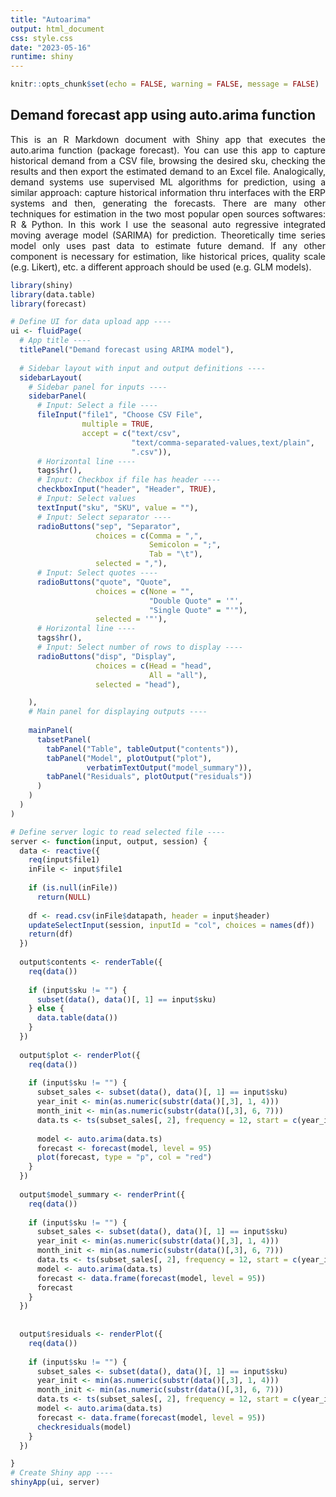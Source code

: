 ```yaml
---
title: "Autoarima"
output: html_document
css: style.css
date: "2023-05-16"
runtime: shiny
---
```


```r
knitr::opts_chunk$set(echo = FALSE, warning = FALSE, message = FALSE)
```

## Demand forecast app using auto.arima function

::: {style="text-align: justify"}
This is an R Markdown document with Shiny app that executes the auto.arima function (package forecast). You can use this app to capture historical demand from a CSV file, browsing the desired sku, checking the results and then export the estimated demand to an Excel file.
Analogically, demand systems use supervised ML algorithms for prediction, using a similar approach: capture historical information thru interfaces with the ERP systems and then, generating the forecasts. 
There are many other techniques for estimation in the two most popular open sources softwares: R & Python. In this work I use the seasonal auto regressive integrated moving average model (SARIMA) for prediction. 
Theoretically time series model only uses past data to estimate future demand. If any other component is necessary for estimation, like historical prices, quality scale (e.g. Likert), etc. a different approach should be used (e.g. GLM models).
:::

```r
library(shiny)
library(data.table)
library(forecast)

# Define UI for data upload app ----
ui <- fluidPage(
  # App title ----
  titlePanel("Demand forecast using ARIMA model"),
  
  # Sidebar layout with input and output definitions ----
  sidebarLayout(
    # Sidebar panel for inputs ----
    sidebarPanel(
      # Input: Select a file ----
      fileInput("file1", "Choose CSV File",
                multiple = TRUE,
                accept = c("text/csv",
                           "text/comma-separated-values,text/plain",
                           ".csv")),
      # Horizontal line ----
      tags$hr(),
      # Input: Checkbox if file has header ----
      checkboxInput("header", "Header", TRUE),
      # Input: Select values
      textInput("sku", "SKU", value = ""),
      # Input: Select separator ----
      radioButtons("sep", "Separator",
                   choices = c(Comma = ",",
                               Semicolon = ";",
                               Tab = "\t"),
                   selected = ","),
      # Input: Select quotes ----
      radioButtons("quote", "Quote",
                   choices = c(None = "",
                               "Double Quote" = '"',
                               "Single Quote" = "'"),
                   selected = '"'),
      # Horizontal line ----
      tags$hr(),
      # Input: Select number of rows to display ----
      radioButtons("disp", "Display",
                   choices = c(Head = "head",
                               All = "all"),
                   selected = "head"),

    ),
    # Main panel for displaying outputs ----
    
    mainPanel(
      tabsetPanel(
        tabPanel("Table", tableOutput("contents")),
        tabPanel("Model", plotOutput("plot"),
                 verbatimTextOutput("model_summary")),
        tabPanel("Residuals", plotOutput("residuals"))
      )
    )
  )
)

# Define server logic to read selected file ----
server <- function(input, output, session) {
  data <- reactive({
    req(input$file1)
    inFile <- input$file1
    
    if (is.null(inFile))
      return(NULL)
    
    df <- read.csv(inFile$datapath, header = input$header)
    updateSelectInput(session, inputId = "col", choices = names(df))
    return(df)
  })
  
  output$contents <- renderTable({
    req(data())
    
    if (input$sku != "") {
      subset(data(), data()[, 1] == input$sku)
    } else {
      data.table(data())
    }
  })
  
  output$plot <- renderPlot({
    req(data())
    
    if (input$sku != "") {
      subset_sales <- subset(data(), data()[, 1] == input$sku)
      year_init <- min(as.numeric(substr(data()[,3], 1, 4)))
      month_init <- min(as.numeric(substr(data()[,3], 6, 7)))
      data.ts <- ts(subset_sales[, 2], frequency = 12, start = c(year_init, month_init))
      
      model <- auto.arima(data.ts)
      forecast <- forecast(model, level = 95)
      plot(forecast, type = "p", col = "red")
    }
  })
  
  output$model_summary <- renderPrint({
    req(data())
    
    if (input$sku != "") {
      subset_sales <- subset(data(), data()[, 1] == input$sku)
      year_init <- min(as.numeric(substr(data()[,3], 1, 4)))
      month_init <- min(as.numeric(substr(data()[,3], 6, 7)))
      data.ts <- ts(subset_sales[, 2], frequency = 12, start = c(year_init, month_init))
      model <- auto.arima(data.ts)
      forecast <- data.frame(forecast(model, level = 95))
      forecast
    }
  })
  
  
  output$residuals <- renderPlot({
    req(data())
    
    if (input$sku != "") {
      subset_sales <- subset(data(), data()[, 1] == input$sku)
      year_init <- min(as.numeric(substr(data()[,3], 1, 4)))
      month_init <- min(as.numeric(substr(data()[,3], 6, 7)))
      data.ts <- ts(subset_sales[, 2], frequency = 12, start = c(year_init, month_init))
      model <- auto.arima(data.ts)
      forecast <- data.frame(forecast(model, level = 95))
      checkresiduals(model)
    }
  })

}
# Create Shiny app ----
shinyApp(ui, server)

```
